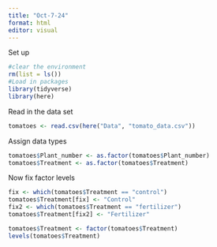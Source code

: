 ```yaml
---
title: "Oct-7-24"
format: html
editor: visual
---
```


Set up
```r
#clear the environment
rm(list = ls())
#Load in packages
library(tidyverse)
library(here)
```

Read in the data set
```r
tomatoes <- read.csv(here("Data", "tomato_data.csv"))
```

Assign data types
```r
tomatoes$Plant_number <- as.factor(tomatoes$Plant_number)
tomatoes$Treatment <- as.factor(tomatoes$Treatment)
```

Now fix factor levels
```r
fix <- which(tomatoes$Treatment == "control")
tomatoes$Treatment[fix] <- "Control"
fix2 <- which(tomatoes$Treatment == "fertilizer")
tomatoes$Treatment[fix2] <- "Fertilizer"

tomatoes$Treatment <- factor(tomatoes$Treatment)
levels(tomatoes$Treatment)
```